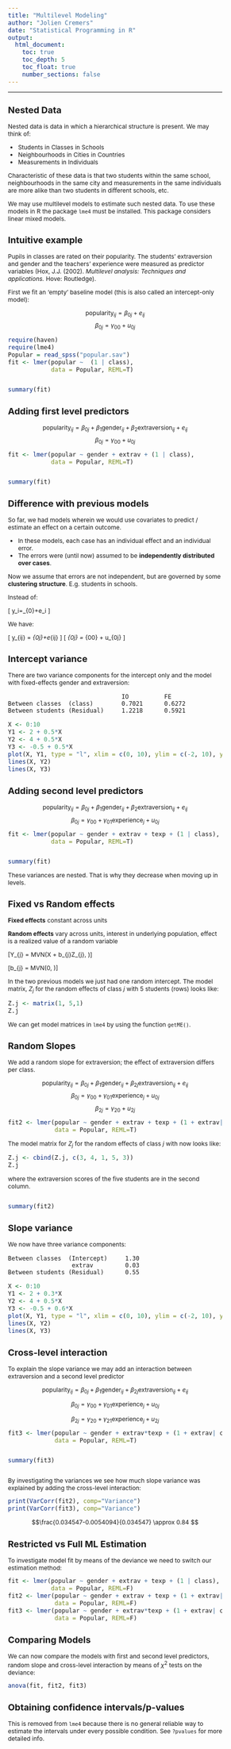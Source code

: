 ```yaml
---
title: "Multilevel Modeling"
author: "Jolien Cremers"
date: "Statistical Programming in R"
output: 
  html_document:
    toc: true
    toc_depth: 5
    toc_float: true
    number_sections: false
---
```

<style type="text/css">

body{ /* Normal  */
      font-size: 12px;
  }
td {  /* Table  */
  font-size: 12px;
}
h1.title {
  font-size: 18px;
  color: DarkBlue;
}
h1 { /* Header 1 */
  font-size: 18px;
}
h2 { /* Header 2 */
    font-size: 18px;
}
h3 { /* Header 3 */
  font-size: 18px;
}
code.r{ /* Code block */
    font-size: 12px;
}
pre { /* Code block - determines code spacing between lines */
    font-size: 14px;
}
</style>

---
## Nested Data

Nested data is data in which a hierarchical structure is present. We may think
of:

- Students in Classes in Schools
- Neighbourhoods in Cities in Countries
- Measurements in Individuals 

Characteristic of these data is that two students within the same school,
neighbourhoods in the same city and measurements in the same individuals are
more alike than two students in different schools, etc.

We may use multilevel models to estimate such nested data. To use these models
in R the package `lme4` must be installed. This package considers linear mixed
models.

## Intuitive example
Pupils in classes are rated on their popularity. The students' extraversion and
gender and the teachers' experience were measured as predictor variables (Hox,
J.J. (2002). *Multilevel analysis: Techniques and applications.* Hove:
Routledge).

First we fit an 'empty' baseline model (this is also called an intercept-only
model):

$$\text{popularity}_{ij} = \beta_{0j} + e_{ij} $$
$$\beta_{0j} = \gamma_{00} +u_{0j}$$

```r
require(haven)
require(lme4)
Popular = read_spss("popular.sav") 
fit <- lmer(popular ~  (1 | class),
            data = Popular, REML=T)
```
##
```r
summary(fit)

```

## Adding first level predictors 

$$\text{popularity}_{ij} = \beta_{0j} + \beta_1\text{gender}_{ij} + \beta_2\text{extraversion}_{ij} + e_{ij} $$
$$\beta_{0j} = \gamma_{00} +u_{0j}$$

```r
fit <- lmer(popular ~ gender + extrav + (1 | class),
            data = Popular, REML=T)
```
##
```r
summary(fit)

```

## Difference with previous models
So far, we had models wherein we would use covariates to predict / estimate an
effect on a certain outcome.

- In these models, each case has an individual effect and an individual error. 
- The errors were (until now) assumed to be **independently distributed over cases**. 

Now we assume that errors are not independent, but are governed by some
**clustering structure**. E.g. students in schools.

Instead of:

\[
y_i=\beta_{0}+e_i
\]

We have:

\[
y_{ij} = \beta_{0j}+e_{ij}
\]
\[
\beta_{0j} = \gamma_{00} + u_{0j}
\]


## Intercept variance
There are two variance components for the intercept only and the model with
fixed-effects gender and extraversion:
                                    
                                    IO          FE  
    Between classes  (class)        0.7021      0.6272     
    Between students (Residual)     1.2218      0.5921      
    
```r
X <- 0:10
Y1 <- 2 + 0.5*X
Y2 <- 4 + 0.5*X
Y3 <- -0.5 + 0.5*X
plot(X, Y1, type = "l", xlim = c(0, 10), ylim = c(-2, 10), ylab = "Y", col = "red")
lines(X, Y2)
lines(X, Y3)
```


## Adding second level predictors


$$\text{popularity}_{ij} = \beta_{0j} + \beta_1\text{gender}_{ij} + \beta_2\text{extraversion}_{ij} + e_{ij} $$
$$\beta_{0j} = \gamma_{00} + \gamma_{01}\text{experience}_{j} + u_{0j}$$


```r
fit <- lmer(popular ~ gender + extrav + texp + (1 | class),
            data = Popular, REML=T)
```

##
```r
summary(fit)
```

These variances are nested. That is why they decrease when moving up in levels.

## Fixed vs Random effects

**Fixed effects** constant across units

**Random effects** vary across units, interest in underlying population, effect
is a realized value of a random variable

\[Y_{j} = MVN(\beta{}X + b_{j}Z_{j}, \Sigma)\]

\[b_{j} = MVN(0, \Omega)\]

In the two previous models we just had one random intercept. The model matrix,
$Z_{j}$ for the random effects of class $j$ with 5 students (rows) looks like:

```r
Z.j <- matrix(1, 5,1)
Z.j

```

We can get model matrices in `lme4` by using the function `getME()`.

## Random Slopes
We add a random slope for extraversion; the effect of extraversion differs per
class.

$$\text{popularity}_{ij} = \beta_{0j} + \beta_{1}\text{gender}_{ij} + \beta_{2j}\text{extraversion}_{ij} + e_{ij} $$
$$\beta_{0j} = \gamma_{00} + \gamma_{01}\text{experience}_{j} + u_{0j}$$
$$\beta_{2j} = \gamma_{20} + u_{2j}$$

```r
fit2 <- lmer(popular ~ gender + extrav + texp + (1 + extrav| class),
             data = Popular, REML=T)
```

The model matrix for $Z_{j}$ for the random effects of class $j$ with now looks like:

```r
Z.j <- cbind(Z.j, c(3, 4, 1, 5, 3))
Z.j

```

where the extraversion scores of the five students are in the second column.

##
```r
summary(fit2)
```

## Slope variance

We now have three variance components:

    Between classes  (Intercept)     1.30
                      extrav         0.03
    Between students (Residual)      0.55

```r
X <- 0:10
Y1 <- 2 + 0.3*X
Y2 <- 4 + 0.5*X
Y3 <- -0.5 + 0.6*X
plot(X, Y1, type = "l", xlim = c(0, 10), ylim = c(-2, 10), ylab = "Y", col = "red")
lines(X, Y2)
lines(X, Y3)
```


## Cross-level interaction
To explain the slope variance we may add an interaction between extraversion and
a second level predictor

$$\text{popularity}_{ij} = \beta_{0j} + \beta_{1}\text{gender}_{ij} + \beta_{2j}\text{extraversion}_{ij} + e_{ij} $$

$$\beta_{0j} = \gamma_{00} + \gamma_{01}\text{experience}_{j} + u_{0j}$$

$$\beta_{2j} = \gamma_{20} + \gamma_{21}\text{experience}_{j} + u_{2j}$$

```r
fit3 <- lmer(popular ~ gender + extrav*texp + (1 + extrav| class),
             data = Popular, REML=T)
```

##
```r
summary(fit3)
```

## 
By investigating the variances we see how much slope variance was explained by
adding the cross-level interaction:

```r
print(VarCorr(fit2), comp="Variance")
print(VarCorr(fit3), comp="Variance")
```


$$\frac{0.034547-0.0054094}{0.034547} \approx 0.84 $$

## Restricted vs Full ML Estimation
To investigate model fit by means of the deviance we need to switch our
estimation method:

```r
fit <- lmer(popular ~ gender + extrav + texp + (1 | class),
            data = Popular, REML=F)
fit2 <- lmer(popular ~ gender + extrav + texp + (1 + extrav| class),
             data = Popular, REML=F)
fit3 <- lmer(popular ~ gender + extrav*texp + (1 + extrav| class),
             data = Popular, REML=F)
```

## Comparing Models
We can now compare the models with first and second level predictors, random
slope and cross-level interaction by means of $\chi^2$ tests on the deviance:

```r
anova(fit, fit2, fit3)
```

## Obtaining confidence intervals/p-values
This is removed from `lme4` because there is no general reliable way to estimate
the intervals under every possible condition. See `?pvalues` for more detailed
info.

